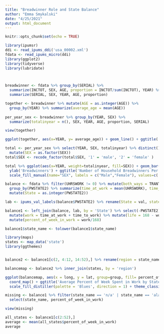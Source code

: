 ```yaml
---
title: "Breadwinner Role and State Balance"
author: "Emma Smykalski"
date: "4/25/2021"
output: html_document
---
```


```r
knitr::opts_chunk$set(echo = TRUE)
```

```r
library(ipumsr)
ddi <- read_ipums_ddi('usa_00002.xml')
fdata <- read_ipums_micro(ddi)
library(ggplot2)
library(tidyverse)
library(lubridate)



breadwinner <- fdata %>% group_by(SERIAL) %>%
  summarize(INCTOT, SEX, AGE, proportion = INCTOT/sum(INCTOT), YEAR) %>% group_by(SERIAL) %>% filter(proportion == max(proportion)) %>%
  summarize(SERIAL, SEX, YEAR, AGE, proportion)

together <- breadwinner %>% mutate(AGE = as.integer(AGE)) %>%
  group_by(YEAR) %>% summarize(average_age = mean(AGE))
  
per_year_sex <- breadwinner %>% group_by(YEAR, SEX) %>%
  summarize(totalinyear = n(), SEX, YEAR, AGE, proportion, SERIAL)

view(together)

ggplot(together, aes(x=YEAR, y= average_age)) + geom_line() + ggtitle('Average Age of Breadwinner Over Time') + ylab('Average Age')

total <- per_year_sex %>% select(YEAR, SEX, totalinyear) %>% distinct() %>% mutate(SEX = as.character(SEX)) %>% 
  mutate(SEX = as.factor(SEX))
total$SEX <- recode_factor(total$SEX, '1' = 'male', '2' = 'female' )

total %>% ggplot(aes(x=YEAR, weight=totalinyear, fill=SEX)) + geom_bar(position = 'dodge', width = 1/2) + 
  ylab('Breadwinners') + ggtitle('Number of Household Breadwinners Per Sex Each Year') + 
  scale_fill_manual(name="SEX", labels = c("Male","Female"), values=c('steelblue1','pink')) + theme_bw()

```
```r
balance <- fdata %>% filter(UHRSWORK != 0) %>% mutate(both_ways = TRANTIME*2) %>% 
  group_by(PWSTATE2) %>% summarize(time_at_work = mean(UHRSWORK), time_to_work = mean(both_ways)) %>%
  mutate(State = as.integer(PWSTATE2))

lab <- ipums_val_labels(balance$PWSTATE2) %>% rename(State = val, state_name = lbl)

balance1 <- left_join(balance, lab, by = 'State') %>% select(-PWSTATE2) %>% group_by(State) %>%
  mutate(work = time_at_work + time_to_work) %>% mutate(life = 168 - work) %>%
  mutate(percent_of_week_in_work = work/168)

balance1$state_name <- tolower(balance1$state_name)

library(maps)
states <- map_data('state')
library(ggthemes)


balance2 <- balance1[c(2, 4:12, 14:52),] %>% rename(region = state_name)

balancemap <- balance2 %>% inner_join(states, by = 'region')

ggplot(balancemap, aes(x = long, y = lat, group=group, fill= percent_of_week_in_work)) + geom_polygon() +
  coord_map() + ggtitle('Average Percent of Week Spent in Work by State') + 
  scale_fill_distiller(palette = 'Blues', direction = 1) + theme_classic()

missing <- balance1 %>% filter(state_name == 'n/a' | state_name == 'alaska' | state_name == 'hawaii') %>%
  select(state_name, percent_of_week_in_work)
```
```r
view(missing)
```
```r
all_states <- balance1[c(2:52),]
average <- mean(all_states$percent_of_week_in_work)
average 
```